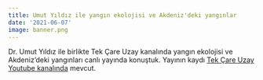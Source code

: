 ```yaml
---
title: Umut Yıldız ile yangın ekolojisi ve Akdeniz'deki yangınlar
date: '2021-06-07'
image: banner.png
---
```


Dr. Umut Yıldız ile birlikte Tek Çare Uzay kanalında yangın ekolojisi ve Akdeniz'deki yangınları canlı yayında konuştuk. Yayının kaydı [Tek Çare Uzay Youtube kanalında](https://www.youtube.com/watch?v=4Q2hQ5KoHIg) mevcut.
